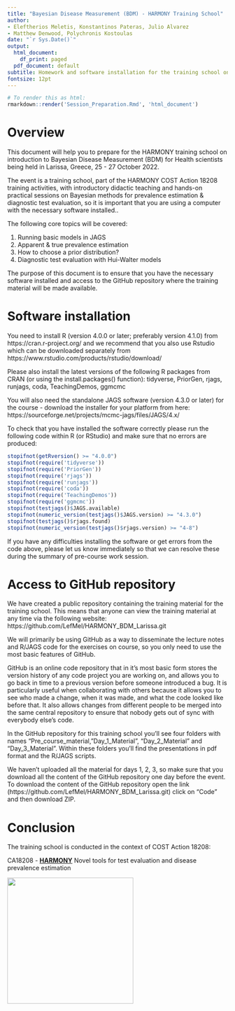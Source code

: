 ```yaml
---
title: "Bayesian Disease Measurement (BDM) - HARMONY Training School"
author:
- Eleftherios Meletis, Konstantinos Pateras, Julio Alvarez
- Matthew Denwood, Polychronis Kostoulas
date: "`r Sys.Date()`"
output:
  html_document:
    df_print: paged
  pdf_document: default
subtitle: Homework and software installation for the training school on introduction to Bayesian Disease Measurement (BDM) for Health scientists
fontsize: 12pt
---
```


```r
# To render this as html:
rmarkdown::render('Session_Preparation.Rmd', 'html_document')
```

# Overview

This document will help you to prepare for the HARMONY training school on introduction to Bayesian Disease Measurement (BDM) for Health scientists being held in Larissa, Greece, 25 - 27 October 2022. 

The event is a training school, part of the HARMONY COST Action 18208 training activities, with introductory didactic teaching and hands-on practical sessions on Bayesian methods for prevalence estimation & diagnostic test evaluation, so it is important that you are using a computer with the necessary software installed..   

The following core topics will be covered:

1. Running basic models in JAGS
2. Apparent & true prevalence estimation
3. How to choose a prior distribution? 
4. Diagnostic test evaluation with Hui-Walter models

The purpose of this document is to ensure that you have the necessary software installed and access to the GitHub repository where the training material will be made available.

# Software installation

You need to install R (version 4.0.0 or later; preferably version 4.1.0) from https://cran.r-project.org/ and we recommend that you also use Rstudio which can be downloaded separately from https://www.rstudio.com/products/rstudio/download/

Please also install the latest versions of the following R packages from CRAN (or using the install.packages() function):  tidyverse, PriorGen, rjags, runjags, coda, TeachingDemos, ggmcmc

You will also need the standalone JAGS software (version 4.3.0 or later) for the course - download the installer for your platform from here:  https://sourceforge.net/projects/mcmc-jags/files/JAGS/4.x/

To check that you have installed the software correctly please run the following code within R (or RStudio) and make sure that no errors are produced:

```r
stopifnot(getRversion() >= "4.0.0")
stopifnot(require('tidyverse'))
stopifnot(require('PriorGen'))
stopifnot(require('rjags'))
stopifnot(require('runjags'))
stopifnot(require('coda'))
stopifnot(require('TeachingDemos'))
stopifnot(require('ggmcmc'))
stopifnot(testjags()$JAGS.available)
stopifnot(numeric_version(testjags()$JAGS.version) >= "4.3.0")
stopifnot(testjags()$rjags.found)
stopifnot(numeric_version(testjags()$rjags.version) >= "4-8")
```

If you have any difficulties installing the software or get errors from the code above, please let us know immediately so that we can resolve these during the summary of pre-course work session.

# Access to GitHub repository

We have created a public repository containing the training material for the training school.  This means that anyone can view the training material at any time via the following website: https://github.com/LefMel/HARMONY_BDM_Larissa.git

We will primarily be using GitHub as a way to disseminate the lecture notes and R/JAGS code for the exercises on course, so you only need to use the most basic features of GitHub.

GitHub is an online code repository that in it's most basic form stores the version history of any code project you are working on, and allows you to go back in time to a previous version before someone introduced a bug. It is particularly useful when collaborating with others because it allows you to see who made a change, when it was made, and what the code looked like before that. It also allows changes from different people to be merged into the same central repository to ensure that nobody gets out of sync with everybody else's code.

In the GitHub repository for this training school you'll see four folders with names "Pre_course_material, "Day_1_Material", "Day_2_Material" and "Day_3_Material". 
Within these folders you'll find the presentations in pdf format and the R/JAGS scripts.

We haven't uploaded all the material for days 1, 2, 3, so make sure that you download all the content of the GitHub repository one day before the event.
To download the content of the GitHub repository open the link (https://github.com/LefMel/HARMONY_BDM_Larissa.git) click on "Code" and then download ZIP.

# Conclusion 

The training school is conducted in the context of COST Action 18208:
  
CA18208 - **[HARMONY](https://harmony-net.eu/)** Novel tools for test evaluation and disease prevalence estimation

![](figs/harmony.jpg){width=3in}  

